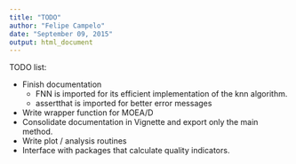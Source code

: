```yaml
---
title: "TODO"
author: "Felipe Campelo"
date: "September 09, 2015"
output: html_document
---
```


TODO list:

- Finish documentation
    - FNN is imported for its efficient implementation of the knn algorithm.
    - assertthat is imported for better error messages 
- Write wrapper function for MOEA/D
- Consolidate documentation in Vignette and export only the main method.
- Write plot / analysis routines
- Interface with packages that calculate quality indicators.
